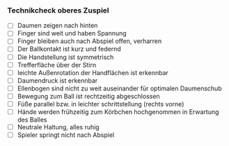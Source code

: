 ### Technikcheck oberes Zuspiel

- [ ] Daumen zeigen nach hinten
- [ ] Finger sind weit und haben Spannung
- [ ] Finger bleiben auch nach Abspiel offen, verharren
- [ ] Der Ballkontakt ist kurz und federnd
- [ ] Die Handstellung ist symmetrisch
- [ ] Trefferfläche über der Stirn
- [ ] leichte Außenrotation der Handflächen ist erkennbar
- [ ] Daumendruck ist erkennbar
- [ ] Ellenbogen sind nicht zu weit auseinander für optimalen Daumenschub
- [ ] Bewegung zum Ball ist rechtzeitig abgeschlossen
- [ ] Füße parallel bzw. in leichter schrittstellung (rechts vorne)
- [ ] Hände werden frühzeitig zum Körbchen hochgenommen in Erwartung des Balles
- [ ] Neutrale Haltung, alles ruhig
- [ ] Spieler springt nicht nach Abspiel
